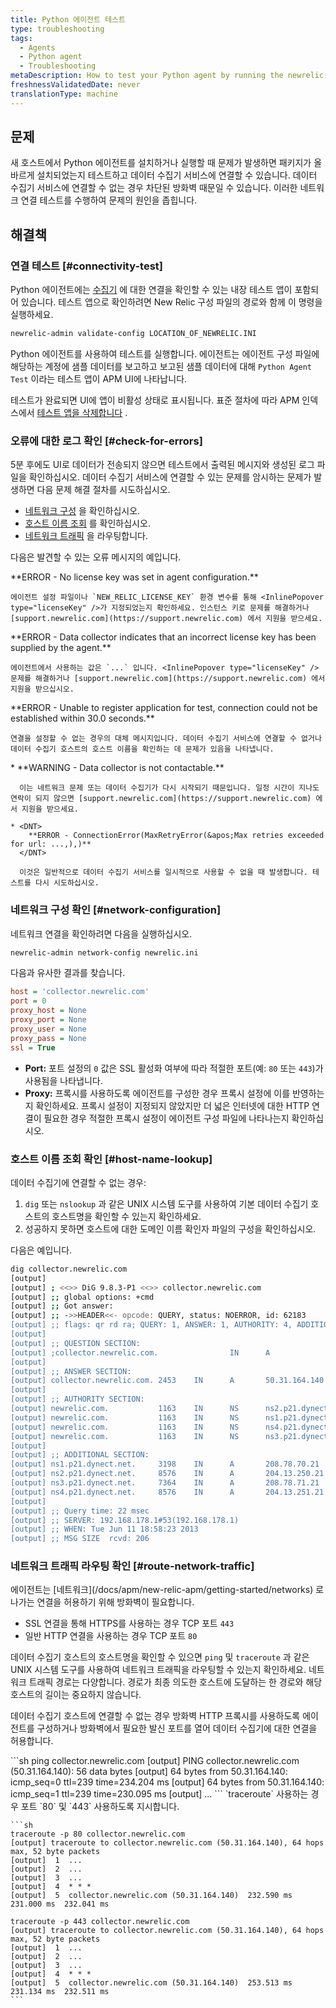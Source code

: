 ```yaml
---
title: Python 에이전트 테스트
type: troubleshooting
tags:
  - Agents
  - Python agent
  - Troubleshooting
metaDescription: How to test your Python agent by running the newrelic-admin validate-config (config file location) command.
freshnessValidatedDate: never
translationType: machine
---
```


## 문제

새 호스트에서 Python 에이전트를 설치하거나 실행할 때 문제가 발생하면 패키지가 올바르게 설치되었는지 테스트하고 데이터 수집기 서비스에 연결할 수 있습니다. 데이터 수집기 서비스에 연결할 수 없는 경우 차단된 방화벽 때문일 수 있습니다. 이러한 네트워크 연결 테스트를 수행하여 문제의 원인을 좁힙니다.

## 해결책

### 연결 테스트 [#connectivity-test]

Python 에이전트에는 [수집기](/docs/accounts-partnerships/education/getting-started-new-relic/glossary#collector) 에 대한 연결을 확인할 수 있는 내장 테스트 앱이 포함되어 있습니다. 테스트 앱으로 확인하려면 New Relic 구성 파일의 경로와 함께 이 명령을 실행하세요.

```sh
newrelic-admin validate-config LOCATION_OF_NEWRELIC.INI
```

Python 에이전트를 사용하여 테스트를 실행합니다. 에이전트는 에이전트 구성 파일에 해당하는 계정에 샘플 데이터를 보고하고 보고된 샘플 데이터에 대해 `Python Agent Test` 이라는 테스트 앱이 APM UI에 나타납니다.

테스트가 완료되면 UI에 앱이 비활성 상태로 표시됩니다. 표준 절차에 따라 APM 인덱스에서 [테스트 앱을 삭제합니다](/docs/apm/new-relic-apm/maintenance/remove-applications-servers) .

### 오류에 대한 로그 확인 [#check-for-errors]

5분 후에도 UI로 데이터가 전송되지 않으면 테스트에서 출력된 메시지와 생성된 로그 파일을 확인하십시오. 데이터 수집기 서비스에 연결할 수 있는 문제를 암시하는 문제가 발생하면 다음 문제 해결 절차를 시도하십시오.

* [네트워크 구성](/docs/agents/python-agent/installation-configuration/testing-python-agent#network-configuration) 을 확인하십시오.
* [호스트 이름 조회](/docs/agents/python-agent/installation-configuration/testing-python-agent#host-name-lookup) 를 확인하십시오.
* [네트워크 트래픽](/docs/agents/python-agent/installation-configuration/testing-python-agent#network-traffic-routing) 을 라우팅합니다.

다음은 발견할 수 있는 오류 메시지의 예입니다.

<CollapserGroup>
  <Collapser id="license-key-not-added" title="에이전트 구성 파일에 라이센스 키가 추가되지 않았습니다.">
    <DNT>
      **ERROR - No license key was set in agent configuration.**
    </DNT>

    에이전트 설정 파일이나 `NEW_RELIC_LICENSE_KEY` 환경 변수를 통해 <InlinePopover type="licenseKey" />가 지정되었는지 확인하세요. 인스턴스 키로 문제를 해결하거나 [support.newrelic.com](https://support.newrelic.com) 에서 지원을 받으세요.
  </Collapser>

  <Collapser id="invalid-license-key" title="에이전트 구성 파일에 잘못된 라이센스 키가 추가되었습니다.">
    <DNT>
      **ERROR - Data collector indicates that an incorrect license key has been supplied by the agent.**
    </DNT>

    에이전트에서 사용하는 값은 `...` 입니다. <InlinePopover type="licenseKey" />문제를 해결하거나 [support.newrelic.com](https://support.newrelic.com) 에서 지원을 받으십시오.
  </Collapser>

  <Collapser id="collector-not-contacted" title="데이터 수집기 서비스에 연결할 수 없습니다.">
    <DNT>
      **ERROR - Unable to register application for test, connection could not be established within 30.0 seconds.**
    </DNT>

    연결을 설정할 수 없는 경우의 대체 메시지입니다. 데이터 수집기 서비스에 연결할 수 없거나 데이터 수집기 호스트의 호스트 이름을 확인하는 데 문제가 있음을 나타냅니다.
  </Collapser>

  <Collapser id="collector-unavailable" title="현재 데이터 수집기 서비스를 사용할 수 없습니다.">
    * <DNT>
        **WARNING - Data collector is not contactable.**
      </DNT>

      이는 네트워크 문제 또는 데이터 수집기가 다시 시작되기 때문입니다. 일정 시간이 지나도 연락이 되지 않으면 [support.newrelic.com](https://support.newrelic.com) 에서 지원을 받으세요.

    * <DNT>
        **ERROR - ConnectionError(MaxRetryError(&apos;Max retries exceeded for url: ...,),)**
      </DNT>

      이것은 일반적으로 데이터 수집기 서비스를 일시적으로 사용할 수 없을 때 발생합니다. 테스트를 다시 시도하십시오.
  </Collapser>
</CollapserGroup>

### 네트워크 구성 확인 [#network-configuration]

네트워크 연결을 확인하려면 다음을 실행하십시오.

```sh
newrelic-admin network-config newrelic.ini
```

다음과 유사한 결과를 찾습니다.

```ini
host = 'collector.newrelic.com'
port = 0
proxy_host = None
proxy_port = None
proxy_user = None
proxy_pass = None
ssl = True
```

* <DNT>**Port:**</DNT> 포트 설정의 `0` 값은 SSL 활성화 여부에 따라 적절한 포트(예: `80` 또는 `443`)가 사용됨을 나타냅니다.
* <DNT>**Proxy:**</DNT> 프록시를 사용하도록 에이전트를 구성한 경우 프록시 설정에 이를 반영하는지 확인하세요. 프록시 설정이 지정되지 않았지만 더 넓은 인터넷에 대한 HTTP 연결이 필요한 경우 적절한 프록시 설정이 에이전트 구성 파일에 나타나는지 확인하십시오.

### 호스트 이름 조회 확인 [#host-name-lookup]

데이터 수집기에 연결할 수 없는 경우:

1. `dig` 또는 `nslookup` 과 같은 UNIX 시스템 도구를 사용하여 기본 데이터 수집기 호스트의 호스트명을 확인할 수 있는지 확인하세요.
2. 성공하지 못하면 호스트에 대한 도메인 이름 확인자 파일의 구성을 확인하십시오.

다음은 예입니다.

```sh
dig collector.newrelic.com
[output] 
[output] ; <<>> DiG 9.8.3-P1 <<>> collector.newrelic.com
[output] ;; global options: +cmd
[output] ;; Got answer:
[output] ;; ->>HEADER<<- opcode: QUERY, status: NOERROR, id: 62183
[output] ;; flags: qr rd ra; QUERY: 1, ANSWER: 1, AUTHORITY: 4, ADDITIONAL: 4
[output] 
[output] ;; QUESTION SECTION:
[output] ;collector.newrelic.com.                IN      A
[output] 
[output] ;; ANSWER SECTION:
[output] collector.newrelic.com. 2453    IN      A       50.31.164.140
[output] 
[output] ;; AUTHORITY SECTION:
[output] newrelic.com.           1163    IN      NS      ns2.p21.dynect.net.
[output] newrelic.com.           1163    IN      NS      ns1.p21.dynect.net.
[output] newrelic.com.           1163    IN      NS      ns4.p21.dynect.net.
[output] newrelic.com.           1163    IN      NS      ns3.p21.dynect.net.
[output] 
[output] ;; ADDITIONAL SECTION:
[output] ns1.p21.dynect.net.     3198    IN      A       208.78.70.21
[output] ns2.p21.dynect.net.     8576    IN      A       204.13.250.21
[output] ns3.p21.dynect.net.     7364    IN      A       208.78.71.21
[output] ns4.p21.dynect.net.     8576    IN      A       204.13.251.21
[output] 
[output] ;; Query time: 22 msec
[output] ;; SERVER: 192.168.178.1#53(192.168.178.1)
[output] ;; WHEN: Tue Jun 11 18:58:23 2013
[output] ;; MSG SIZE  rcvd: 206
```

### 네트워크 트래픽 라우팅 확인 [#route-network-traffic]

<Callout variant="important">
  에이전트는 [네트워크](/docs/apm/new-relic-apm/getting-started/networks) 로 나가는 연결을 허용하기 위해 방화벽이 필요합니다.

  * SSL 연결을 통해 HTTPS를 사용하는 경우 TCP 포트 `443`
  * 일반 HTTP 연결을 사용하는 경우 TCP 포트 `80`
</Callout>

데이터 수집기 호스트의 호스트명을 확인할 수 있으면 `ping` 및 `traceroute` 과 같은 UNIX 시스템 도구를 사용하여 네트워크 트래픽을 라우팅할 수 있는지 확인하세요. 네트워크 트래픽 경로는 다양합니다. 경로가 최종 의도한 호스트에 도달하는 한 경로와 해당 호스트의 길이는 중요하지 않습니다.

데이터 수집기 호스트에 연결할 수 없는 경우 방화벽 HTTP 프록시를 사용하도록 에이전트를 구성하거나 방화벽에서 필요한 발신 포트를 열어 데이터 수집기에 대한 연결을 허용합니다.

<CollapserGroup>
  <Collapser id="ping" title="핑">
    ```sh
    ping collector.newrelic.com
    [output] PING collector.newrelic.com (50.31.164.140): 56 data bytes
    [output] 64 bytes from 50.31.164.140: icmp_seq=0 ttl=239 time=234.204 ms
    [output] 64 bytes from 50.31.164.140: icmp_seq=1 ttl=239 time=230.095 ms
    [output] ...
    ```
  </Collapser>

  <Collapser id="traceroute" title="추적 경로">
    `traceroute` 사용하는 경우 포트 `80` 및 `443` 사용하도록 지시합니다.

    ```sh
    traceroute -p 80 collector.newrelic.com
    [output] traceroute to collector.newrelic.com (50.31.164.140), 64 hops max, 52 byte packets
    [output]  1  ...
    [output]  2  ...
    [output]  3  ...
    [output]  4  * * *
    [output]  5  collector.newrelic.com (50.31.164.140)  232.590 ms  231.000 ms  232.041 ms

    traceroute -p 443 collector.newrelic.com
    [output] traceroute to collector.newrelic.com (50.31.164.140), 64 hops max, 52 byte packets
    [output]  1  ...
    [output]  2  ...
    [output]  3  ...
    [output]  4  * * *
    [output]  5  collector.newrelic.com (50.31.164.140)  253.513 ms  231.134 ms  232.511 ms
    ```
  </Collapser>
</CollapserGroup>